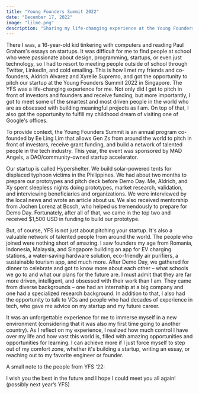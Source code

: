 ```yaml
---
title: "Young Founders Summit 2022"
date: "December 17, 2022"
image: "lilme.png"
description: "Sharing my life-changing experience at the Young Founders Summit, where I had the opportunity to meet some of the most talented founders in the world and received funding for our startup, Hypershelter."
---
```


There I was, a 16-year-old kid tinkering with computers and reading Paul Graham's essays on startups. It was difficult for me to find people at school who were passionate about design, programming, startups, or even just technology, so I had to resort to meeting people outside of school through Twitter, LinkedIn, and cold emailing. This is how I met my friends and co-founders, Aldrich Alvarez and Xyrelle Supremo, and got the opportunity to pitch our startup at the Young Founders Summit 2022 in Singapore. The YFS was a life-changing experience for me. Not only did I get to pitch in front of investors and founders and receive funding, but more importantly, I got to meet some of the smartest and most driven people in the world who are as obsessed with building meaningful projects as I am. On top of that, I also got the opportunity to fulfill my childhood dream of visiting one of Google's offices.

To provide context, the Young Founders Summit is an annual program co-founded by Ee Ling Lim that allows Gen Zs from around the world to pitch in front of investors, receive grant funding, and build a network of talented people in the tech industry. This year, the event was sponsored by MAD Angels, a DAO/community-owned startup accelerator.

Our startup is called Hypershelter. We build solar-powered tents for displaced typhoon victims in the Philippines. We had about two months to prepare our prototypes and pitch deck before Demo Day. Me, Aldrich, and Xy spent sleepless nights doing prototypes, market research, validation, and interviewing beneficiaries and organizations. We were interviewed by the local news and wrote an article about us. We also received mentorship from Jochen Lorenz at Bosch, who helped us tremendously to prepare for Demo Day. Fortunately, after all of that, we came in the top two and received $1,500 USD in funding to build our prototype.

But, of course, YFS is not just about pitching your startup. It's also a valuable network of talented people from around the world. The people who joined were nothing short of amazing. I saw founders my age from Romania, Indonesia, Malaysia, and Singapore building an app for EV charging stations, a water-saving hardware solution, eco-friendly air purifiers, a sustainable tourism app, and much more. After Demo Day, we gathered for dinner to celebrate and got to know more about each other – what schools we go to and what our plans for the future are. I must admit that they are far more driven, intelligent, and obsessed with their work than I am. They came from diverse backgrounds – one had an internship at a big company and one had a specialized research background. In addition to that, I also had the opportunity to talk to VCs and people who had decades of experience in tech, who gave me advice on my startup and my future career.

It was an unforgettable experience for me to immerse myself in a new environment (considering that it was also my first time going to another country). As I reflect on my experience, I realized how much control I have over my life and how vast this world is, filled with amazing opportunities and opportunities for learning. I can achieve more if I just force myself to step out of my comfort zone, whether it's building a startup, writing an essay, or reaching out to my favorite engineer or founder.

A small note to the people from YFS ‘22:

I wish you the best in the future and I hope I could meet you all again! (possibly next year’s YFS)